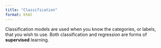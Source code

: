 ```yaml
---
title: "Classification"
format: html
---
```


Classification models are used when you know the categories, or labels, that you wish to use. Both classification and regression are forms of **supervised** learning.
